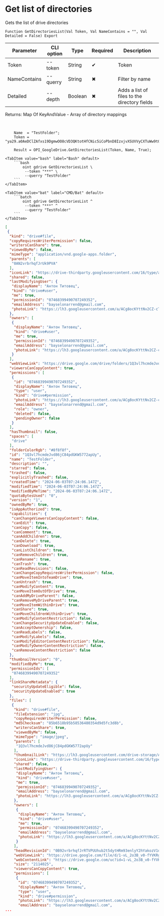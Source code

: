 ﻿---
sidebar_position: 2
---


# Get list of directories
 Gets the list of drive directories



`Function GetDirectoriesList(Val Token, Val NameContains = "", Val Detailed = False) Export`

  | Parameter | CLI option | Type | Required | Description |
  |-|-|-|-|-|
  | Token | --token | String | &#x2714; | Token |
  | NameContains | --querry | String | &#x2716; | Filter by name |
  | Detailed | --depth | Boolean | &#x2716; | Adds a list of files to the directory fields |

  
  Returns:  Map Of KeyAndValue - Array of directory mappings

<br/>




```bsl title="1C:Enterprise/OneScript code example"
    Name  = "TestFolder";
    Token = "ya29.a0AeDClZAfxs19DgmwOO8cVD3QKtotHfCNic5iCoPbnD8IzxjvXSUVVyCXTuWw9t0RG7seizlNqpNWBH7sHrQAyS0SeFgQ6chxYmOYUMDNc...";

    Result = OPI_GoogleDrive.GetDirectoriesList(Token, Name, True);
```
 

 <Tabs>
  
    <TabItem value="bash" label="Bash" default>
        ```bash
            oint gdrive GetDirectoriesList \
             --token "***" \
             --querry "TestFolder"
        ```
    </TabItem>
  
    <TabItem value="bat" label="CMD/Bat" default>
        ```batch
            oint gdrive GetDirectoriesList ^
             --token "***" ^
             --querry "TestFolder"
        ```
    </TabItem>
</Tabs>


```json title="Result"
[
 {
  "kind": "drive#file",
  "copyRequiresWriterPermission": false,
  "writersCanShare": true,
  "viewedByMe": false,
  "mimeType": "application/vnd.google-apps.folder",
  "parents": [
   "0AN2vrbrhqfJrUk9PVA"
  ],
  "iconLink": "https://drive-thirdparty.googleusercontent.com/16/type/application/vnd.google-apps.folder",
  "shared": false,
  "lastModifyingUser": {
   "displayName": "Антон Титовец",
   "kind": "drive#user",
   "me": true,
   "permissionId": "07468399490707249352",
   "emailAddress": "bayselonarrend@gmail.com",
   "photoLink": "https://lh3.googleusercontent.com/a/ACg8ocKYttNv2CZ-cTTuE90Zmht_PwnGc0YnjM1IUllXsTVORfZFVPU=s64"
  },
  "owners": [
   {
    "displayName": "Антон Титовец",
    "kind": "drive#user",
    "me": true,
    "permissionId": "07468399490707249352",
    "emailAddress": "bayselonarrend@gmail.com",
    "photoLink": "https://lh3.googleusercontent.com/a/ACg8ocKYttNv2CZ-cTTuE90Zmht_PwnGc0YnjM1IUllXsTVORfZFVPU=s64"
   }
  ],
  "webViewLink": "https://drive.google.com/drive/folders/1Q3vl7hcmdeJvd86jC84pdGKW5772apUy",
  "viewersCanCopyContent": true,
  "permissions": [
   {
    "id": "07468399490707249352",
    "displayName": "Антон Титовец",
    "type": "user",
    "kind": "drive#permission",
    "photoLink": "https://lh3.googleusercontent.com/a/ACg8ocKYttNv2CZ-cTTuE90Zmht_PwnGc0YnjM1IUllXsTVORfZFVPU=s64",
    "emailAddress": "bayselonarrend@gmail.com",
    "role": "owner",
    "deleted": false,
    "pendingOwner": false
   }
  ],
  "hasThumbnail": false,
  "spaces": [
   "drive"
  ],
  "folderColorRgb": "#8f8f8f",
  "id": "1Q3vl7hcmdeJvd86jC84pdGKW5772apUy",
  "name": "TestFolder",
  "description": "",
  "starred": false,
  "trashed": false,
  "explicitlyTrashed": false,
  "createdTime": "2024-06-03T07:24:06.147Z",
  "modifiedTime": "2024-06-03T07:24:06.147Z",
  "modifiedByMeTime": "2024-06-03T07:24:06.147Z",
  "quotaBytesUsed": "0",
  "version": "1",
  "ownedByMe": true,
  "isAppAuthorized": true,
  "capabilities": {
   "canChangeViewersCanCopyContent": false,
   "canEdit": true,
   "canCopy": false,
   "canComment": true,
   "canAddChildren": true,
   "canDelete": true,
   "canDownload": true,
   "canListChildren": true,
   "canRemoveChildren": true,
   "canRename": true,
   "canTrash": true,
   "canReadRevisions": false,
   "canChangeCopyRequiresWriterPermission": false,
   "canMoveItemIntoTeamDrive": true,
   "canUntrash": true,
   "canModifyContent": true,
   "canMoveItemOutOfDrive": true,
   "canAddMyDriveParent": false,
   "canRemoveMyDriveParent": true,
   "canMoveItemWithinDrive": true,
   "canShare": true,
   "canMoveChildrenWithinDrive": true,
   "canModifyContentRestriction": false,
   "canChangeSecurityUpdateEnabled": false,
   "canAcceptOwnership": false,
   "canReadLabels": false,
   "canModifyLabels": false,
   "canModifyEditorContentRestriction": false,
   "canModifyOwnerContentRestriction": false,
   "canRemoveContentRestriction": false
  },
  "thumbnailVersion": "0",
  "modifiedByMe": true,
  "permissionIds": [
   "07468399490707249352"
  ],
  "linkShareMetadata": {
   "securityUpdateEligible": false,
   "securityUpdateEnabled": true
  },
  "files": [
   {
    "kind": "drive#file",
    "fileExtension": "jpg",
    "copyRequiresWriterPermission": false,
    "md5Checksum": "85b6518b95b58536480354d9d5fc3d8b",
    "writersCanShare": true,
    "viewedByMe": false,
    "mimeType": "image/jpeg",
    "parents": [
     "1Q3vl7hcmdeJvd86jC84pdGKW5772apUy"
    ],
    "thumbnailLink": "https://lh3.googleusercontent.com/drive-storage/AJQWtBNAUm3pUadxI0PF3K2NLWZ81X_FVCOH-Ky07uWbsY1aFyC_GygKf4L-OjOqUKOqaZym4JYizjxeGTkBQjbEHmhtj79EuDaWQBrKGRsMSzEPeDs=s220",
    "iconLink": "https://drive-thirdparty.googleusercontent.com/16/type/image/jpeg",
    "shared": false,
    "lastModifyingUser": {
     "displayName": "Антон Титовец",
     "kind": "drive#user",
     "me": true,
     "permissionId": "07468399490707249352",
     "emailAddress": "bayselonarrend@gmail.com",
     "photoLink": "https://lh3.googleusercontent.com/a/ACg8ocKYttNv2CZ-cTTuE90Zmht_PwnGc0YnjM1IUllXsTVORfZFVPU=s64"
    },
    "owners": [
     {
      "displayName": "Антон Титовец",
      "kind": "drive#user",
      "me": true,
      "permissionId": "07468399490707249352",
      "emailAddress": "bayselonarrend@gmail.com",
      "photoLink": "https://lh3.googleusercontent.com/a/ACg8ocKYttNv2CZ-cTTuE90Zmht_PwnGc0YnjM1IUllXsTVORfZFVPU=s64"
     }
    ],
    "headRevisionId": "0B92vrbrhqfJrRTVPUUhub2t5dytHRm93enlyY2hYakozV1dFPQ",
    "webViewLink": "https://drive.google.com/file/d/1-vL_2o3B_v0-fYVKRgok5PmF3goKOsW3/view?usp=drivesdk",
    "webContentLink": "https://drive.google.com/uc?id=1-vL_2o3B_v0-fYVKRgok5PmF3goKOsW3&export=download",
    "size": "2114025",
    "viewersCanCopyContent": true,
    "permissions": [
     {
      "id": "07468399490707249352",
      "displayName": "Антон Титовец",
      "type": "user",
      "kind": "drive#permission",
      "photoLink": "https://lh3.googleusercontent.com/a/ACg8ocKYttNv2CZ-cTTuE90Zmht_PwnGc0YnjM1IUllXsTVORfZFVPU=s64",
      "emailAddress": "bayselonarrend@gmail.com",
...
```
